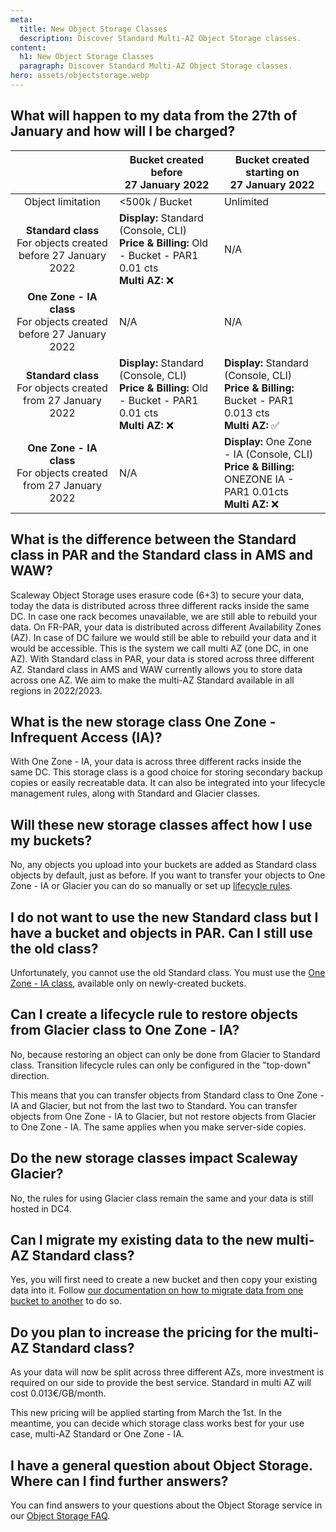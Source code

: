 ```yaml
---
meta:
  title: New Object Storage Classes
  description: Discover Standard Multi-AZ Object Storage classes.
content:
  h1: New Object Storage Classes
  paragraph: Discover Standard Multi-AZ Object Storage classes.
hero: assets/objectstorage.webp
---
```


## What will happen to my data from the 27th of January and how will I be charged?

|                                        |                          Bucket created before<br />27 January 2022                          |                        Bucket created starting on<br />27 January 2022                        |
|:-----------------------------------------------------:|-------------------------------------------------------------------------------|------------------------------------------------------------------------------|
|                 Object limitation                     |                                \<500k / Bucket                                |                                   Unlimited                                  |
|   **Standard class**<br />For objects created before 27 January 2022  | <b>Display:</b> Standard (Console, CLI)<br /><b>Price & Billing:</b> Old - Bucket - PAR1 0.01 cts<br /><b>Multi AZ:</b> ❌    |                                      N/A                                     |
|  **One Zone - IA class**<br />For objects created before 27 January 2022 |                                      N/A                                     |                                      N/A                                     |
|  **Standard class**<br />For objects created from 27 January 2022  | <b>Display:</b> Standard (Console, CLI)<br /><b>Price & Billing:</b> Old - Bucket - PAR1 0.01 cts<br /><b>Multi AZ:</b> ❌    | <b>Display:</b> Standard (Console, CLI)<br /><b>Price & Billing:</b> Bucket - PAR1 0.013 cts<br /><b>Multi AZ:</b> ✅       |
| **One Zone - IA class**<br />For objects created from 27 January 2022 | N/A | <b>Display:</b> One Zone - IA (Console, CLI)<br /><b>Price & Billing:</b> ONEZONE IA - PAR1 0.01cts<br /><b>Multi AZ:</b> ❌ |

## What is the difference between the Standard class in PAR and the Standard class in AMS and WAW?
Scaleway Object Storage uses erasure code  (6+3) to secure your data, today the data is distributed across three different racks inside the same DC. In case one rack becomes unavailable, we are still able to rebuild your data. 
On FR-PAR, your data is distributed across different Availability Zones (AZ). In case of DC failure we would still be able to rebuild your data and it would be accessible. This is the system we call multi AZ (one DC, in one AZ). 
With Standard class in PAR, your data is stored across three different AZ. Standard class in AMS and WAW currently allows you to store data across one AZ. We aim to make the multi-AZ Standard available in all regions in 2022/2023.

## What is the new storage class One Zone - Infrequent Access (IA)?
With One Zone - IA, your data is across three different racks inside the same DC. This storage class is a good choice for storing secondary backup copies or easily recreatable data. 
It can also be integrated into your lifecycle management rules, along with Standard and Glacier classes.

## Will these new storage classes affect how I use my buckets?
No, any objects you upload into your buckets are added as Standard class objects by default, just as before. If you want to transfer your objects to One Zone - IA or Glacier you can do so manually or set up [lifecycle rules](/storage/object/api-cli/lifecycle-rules-api/). 

## I do not want to use the new Standard class but I have a bucket and objects in PAR. Can I still use the old class?
Unfortunately, you cannot use the old Standard class. You must use the [One Zone - IA class](/storage/object/concepts/#storage-class), available only on newly-created buckets.

## Can I create a lifecycle rule to restore objects from Glacier class to One Zone - IA?
No, because restoring an object can only be done from Glacier to Standard class. Transition lifecycle rules can only be configured in the "top-down" direction. 

This means that you can transfer objects from Standard class to One Zone - IA and Glacier, but not from the last two to Standard. You can transfer objects from One Zone - IA to Glacier, but not restore objects from Glacier to One Zone - IA. The same applies when you make server-side copies. 

<Lightbox src="scaleway-schema-life-cycle-object-storage.webp" alt="" />

## Do the new storage classes impact Scaleway Glacier?
No, the rules for using Glacier class remain the same and your data is still hosted in DC4.

## Can I migrate my existing data to the new multi-AZ Standard class?
Yes, you will first need to create a new bucket and then copy your existing data into it. Follow [our documentation on how to migrate data from one bucket to another](/storage/object/api-cli/migrating-buckets) to do so. 

## Do you plan to increase the pricing for the multi-AZ Standard class?
As your data will now be split across three different AZs, more investment is required on our side to provide the best service.
Standard in multi AZ will cost 0.013€/GB/month.

This new pricing will be applied starting from March the 1st. In the meantime, you can decide which storage class works best for your use case, multi-AZ Standard or One Zone - IA.

## I have a general question about Object Storage. Where can I find further answers?
You can find answers to your questions about the Object Storage service in our [Object Storage FAQ](/faq/objectstorage/).